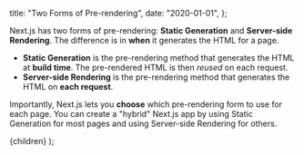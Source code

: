   title: "Two Forms of Pre-rendering",
  date: "2020-01-01",
};

Next.js has two forms of pre-rendering: **Static Generation** and **Server-side Rendering**. The difference is in **when** it generates the HTML for a page.

- **Static Generation** is the pre-rendering method that generates the HTML at **build time**. The pre-rendered HTML is then _reused_ on each request.
- **Server-side Rendering** is the pre-rendering method that generates the HTML on **each request**.

Importantly, Next.js lets you **choose** which pre-rendering form to use for each page. You can create a "hybrid" Next.js app by using Static Generation for most pages and using Server-side Rendering for others.

  <PostLayout meta={meta}>{children}</PostLayout>
);
